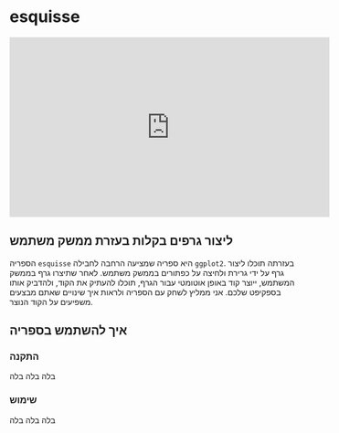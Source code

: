 
# esquisse

<div style="text-align:center;"><iframe width="560" height="315" src="https://www.youtube.com/embed/7-5G8I7Cpsw" title="YouTube video player" frameborder="0" allow="accelerometer; autoplay; clipboard-write; encrypted-media; gyroscope; picture-in-picture" allowfullscreen></iframe></div>

## ליצור גרפים בקלות בעזרת ממשק משתמש

הספריה
`esquisse`
היא ספריה שמציעה הרחבה לחבילה
`ggplot2`.
בעזרתה תוכלו ליצור גרף על ידי גרירת ולחיצה על כפתורים בממשק משתמש. לאחר שתיצרו גרף בממשק המשתמש, ייוצר קוד באופן אוטומטי עבור הגרף, תוכלו להעתיק את הקוד, ולהדביק אותו בספקיפט שלכם. אני ממליץ לשחק עם הספריה ולראות איך שינויים שאתם מבצעים משפיעים על הקוד הנוצר.

## איך להשתמש בספריה

### התקנה

בלה בלה בלה

### שימוש

בלה בלה בלה
